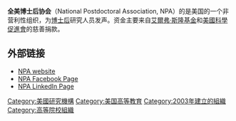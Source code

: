 {{Unreferenced|time=2021-03-05T10:34:23+00:00}}
'''全美博士后协会'''（National Postdoctoral Association, NPA）的是美国的一个非营利性组织，为[[博士后|博士后]]研究人员发声。资金主要来自[[艾爾弗·斯隆基金|艾爾弗·斯隆基金]]和[[美國科學促進會|美國科學促進會]]的慈善捐款。

==外部链接==
* [http://www.nationalpostdoc.org/ NPA website]{{Wayback|url=http://www.nationalpostdoc.org/ |date=20110316234057 }}
* [http://www.facebook.com/p.php?i=659049812&k=ZWL66WQ5TX6MY1F1WKX2X/ NPA Facebook Page]
* [http://www.linkedin.com/groups?gid=51557/ NPA LinkedIn Page]

{{org-stub}}
[[Category:美國研究機構|Category:美國研究機構]]
[[Category:美国高等教育|Category:美国高等教育]]
[[Category:2003年建立的組織|Category:2003年建立的組織]]
[[Category:高等院校組織|Category:高等院校組織]]
